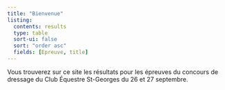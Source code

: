```yaml
---
title: "Bienvenue"
listing:
  contents: results
  type: table
  sort-ui: false
  sort: "order asc"
  fields: [Epreuve, title]
---
```


Vous trouverez sur ce site les résultats pour les épreuves du concours de dressage du Club Équestre St-Georges du 26 et 27 septembre.
